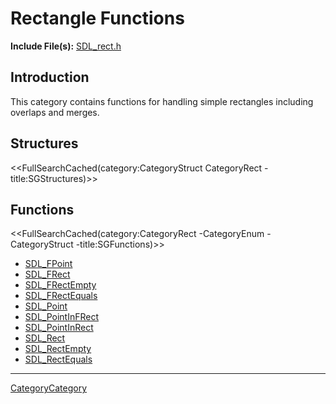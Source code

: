 
= Rectangle Functions =

'''Include File(s):''' [https://github.com/libsdl-org/SDL/blob/SDL2/include/SDL_rect.h SDL_rect.h]


== Introduction ==

This category contains functions for handling simple rectangles including overlaps and merges.

<!-- #Remove this line and the ## below to use this markup if it becomes relevant to this category -->
<!-- #== Enumerations == -->
<!-- #<<FullSearchCached(category:CategoryEnum CategoryRect -title:SGEnumerations)>> -->

== Structures ==
<<FullSearchCached(category:CategoryStruct CategoryRect -title:SGStructures)>>

== Functions ==
<<FullSearchCached(category:CategoryRect -CategoryEnum -CategoryStruct -title:SGFunctions)>>

<!-- BEGIN CATEGORY LIST -->
* [[SDL_FPoint]]
* [[SDL_FRect]]
* [[SDL_FRectEmpty]]
* [[SDL_FRectEquals]]
* [[SDL_Point]]
* [[SDL_PointInFRect]]
* [[SDL_PointInRect]]
* [[SDL_Rect]]
* [[SDL_RectEmpty]]
* [[SDL_RectEquals]]
<!-- END CATEGORY LIST -->
----
[[CategoryCategory]]
